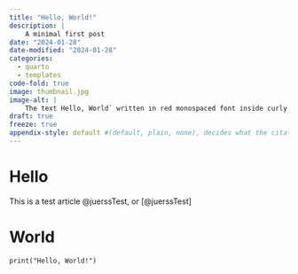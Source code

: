 ```yaml
---
title: "Hello, World!"
description: |
    A minimal first post
date: "2024-01-28"
date-modified: "2024-01-28"
categories:
  - quarto
  - templates
code-fold: true
image: thumbnail.jpg
image-alt: |
    The text Hello, World` written in red monospaced font inside curly braces on a grey background.
draft: true
freeze: true
appendix-style: default #(default, plain, none), decides what the citation looks like (I should change this allow customizing with paper citation)
---
```


# Hello
This is a test article @juerssTest, or [@juerssTest]

# World
```
print("Hello, World!")
```